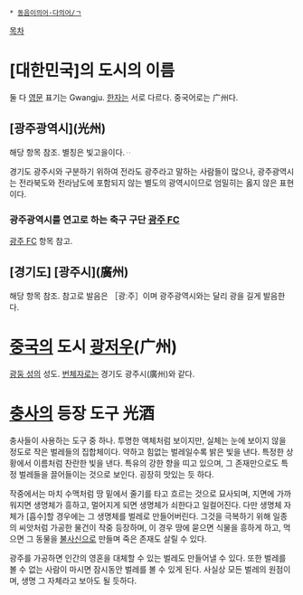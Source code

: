  * [[동음이의어·다의어/ㄱ]]

[[목차]]
= [대한민국]의 도시의 이름 =
둘 다 [[영문]] 표기는 Gwangju. [[한자]]는 서로 다르다. 중국어로는  广州다.

== [광주광역시](光州) ==
해당 항목 참조. 별칭은 빛고을이다.ᆢ

경기도 광주시와 구분하기 위하여 전라도 광주라고 말하는 사람들이 많으나, 광주광역시는 전라북도와 전라남도에 포함되지 않는 별도의 광역시이므로 엄밀히는 옳지 않은 표현이다.

=== 광주광역시를 연고로 하는 축구 구단 [[광주 FC]] ===
[[광주 FC]] 항목 참고.

== [경기도] [광주시](廣州) ==
해당 항목 참조. 참고로 발음은 ［광ː주］이며 광주광역시와는 달리 광을 길게 발음한다.

= [[중국]]의 도시 [[광저우]](广州) =
[[광둥 성]]의 성도. [[번체자]]로는 경기도 광주시(廣州)와 같다.

= [[충사]]의 등장 도구 光酒 =
충사들이 사용하는 도구 중 하나. 투명한 액체처럼 보이지만, 실체는 눈에 보이지 않을 정도로 작은 벌레들의 집합체이다. 
약하고 힘없는 벌레일수록 밝은 빛을 낸다. 특정한 상황에서 이름처럼 찬란한 빛을 낸다. 특유의 강한 향을 띠고 있으며, 그 존재만으로도 특정 벌레들을 끌어들이는 것으로 보인다. 굉장히 맛있는 듯 하다.

작중에서는 마치 수맥처럼 땅 밑에서 줄기를 타고 흐르는 것으로 묘사되며, 지면에 가까워지면 생명체가 흥하고, 멀어지게 되면 생명체가 쇠한다고 일컬어진다. 다만 생명체 자체가 [흡수]할 경우에는 그 생명체를 벌레로 만들어버린다. 그것을 극복하기 위해 일종의 씨앗처럼 가공한 물건이 작중 등장하며, 이 경우 땅에 묻으면 식물을 흥하게 하고, 먹으면 그 동물을 [[불사신]]으로 만들며 죽은 존재도 살릴 수 있다.

광주를 가공하면 인간의 영혼을 대체할 수 있는 벌레도 만들어낼 수 있다. 또한 벌레를 볼 수 없는 사람이 마시면 잠시동안 벌레를 볼 수 있게 된다. 사실상 모든 벌레의 원점이며, 생명 그 자체라고 보아도 될 듯하다.
